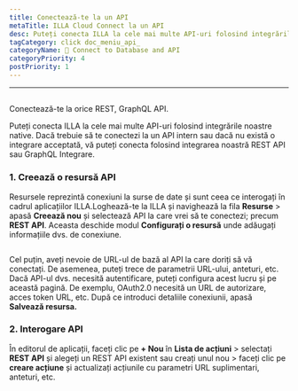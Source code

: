```yaml
---
title: Conectează-te la un API
metaTitle: ILLA Cloud Connect la un API
desc: Puteți conecta ILLA la cele mai multe API-uri folosind integrările noastre native. ILLA se poate conecta la orice REST, GraphQL API
tagCategory: click doc_meniu_api_
categoryName: 📲 Connect to Database and API
categoryPriority: 4
postPriority: 1
---
```


* * *

## <Heading hidden>Conectați-vă la un API</Heading>

Conectează-te la orice REST, GraphQL API.

Puteți conecta ILLA la cele mai multe API-uri folosind integrările noastre native. Dacă trebuie să te conectezi la un API intern sau dacă nu există o integrare acceptată, vă puteți conecta folosind integrarea noastră REST API sau GraphQL Integrare.

### 1.  Creează o resursă API

Resursele reprezintă conexiuni la surse de date și sunt ceea ce interogați în cadrul aplicațiilor ILLA.Loghează-te la ILLA și navighează la fila **Resurse** > apasă **Creează nou** și selectează API la care vrei să te conectezi; precum **REST API**. Aceasta deschide modul **Configurați o resursă** unde adăugați informațiile dvs. de conexiune.

<img
  src='https://cdn.illacloud.com/official-website/img/docs/connect/connect-api/config.png'
  alt=""
/>

Cel puțin, aveți nevoie de URL-ul de bază al API la care doriți să vă conectați. De asemenea, puteți trece de parametrii URL-ului, anteturi, etc. Dacă API-ul dvs. necesită autentificare, puteți configura acest lucru și pe această pagină. De exemplu, OAuth2.0 necesită un URL de autorizare, acces token URL, etc. După ce introduci detaliile conexiunii, apasă **Salvează resursa.**

### 2.  Interogare API

În editorul de aplicații, faceți clic pe **+ Nou** în **Lista de acțiuni** > selectați **REST API** și alegeți un REST API existent sau creați unul nou > faceți clic pe **creare acțiune** și actualizați acțiunile cu parametri URL suplimentari, anteturi, etc.

<img
  src='https://cdn.illacloud.com/official-website/img/docs/connect/connect-api/action.png'
  alt=""
/>
